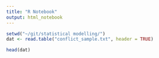 ```yaml
---
title: "R Notebook"
output: html_notebook
---
```


```r


setwd("~/git/statistical modelling/")
dat <- read.table("conflict_sample.txt", header = TRUE)

head(dat)


```

